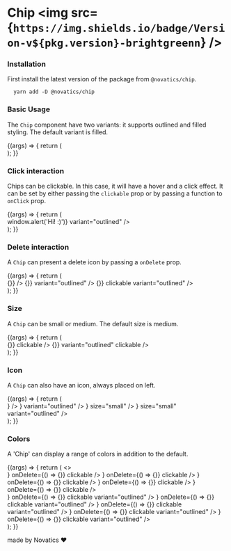 
<Meta title="Components/Chip" component={Chip} />

# Chip <img src={`https://img.shields.io/badge/Version-v${pkg.version}-brightgreenn`} />

### Installation

First install the latest version of the package from `@novatics/chip`.

```shell
  yarn add -D @novatics/chip
```

### Basic Usage

The `Chip` component have two variants: it supports outlined and filled styling. The default variant is filled.

<Canvas>
  <Story name="Basic Usage">
    {(args) => {
      return (
        <div
          style={{
            display: 'flex',
            flexDirection: 'row',
            alignItems: 'center',
            gap: '10px',
          }}
        >
          <Chip label="Chip" />
          <Chip label="Chip" variant="outlined" />
        </div>
      );
    }}
  </Story>
</Canvas>

### Click interaction

Chips can be clickable. In this case, it will have a hover and a click effect. It can be set by either passing the `clickable` prop or by passing a function to `onClick` prop.

<Canvas>
  <Story name="Click interaction">
    {(args) => {
      return (
        <div
          style={{
            display: 'flex',
            flexDirection: 'row',
            alignItems: 'center',
            gap: '10px',
          }}
        >
          <Chip label="Clickable Chip" clickable />
          <Chip
            label="Click Me"
            onClick={() => window.alert('Hi! :)')}
            variant="outlined"
          />
        </div>
      );
    }}
  </Story>
</Canvas>

### Delete interaction

A `Chip` can present a delete icon by passing a `onDelete` prop.

<Canvas>
  <Story name="Delete interaction">
    {(args) => {
      return (
        <div
          style={{
            display: 'flex',
            flexDirection: 'row',
            alignItems: 'center',
            gap: '10px',
          }}
        >
          <Chip label="Deletable Chip" onDelete={() => {}} />
          <Chip label="Deletable Chip" onDelete={() => {}} variant="outlined" />
          <Chip
            label="Deletable and Clickable"
            onDelete={() => {}}
            clickable
            variant="outlined"
          />
        </div>
      );
    }}
  </Story>
</Canvas>

### Size

A `Chip` can be small or medium. The default size is medium.

<Canvas>
  <Story name="Size">
    {(args) => {
      return (
        <div
          style={{
            display: 'flex',
            flexDirection: 'row',
            alignItems: 'center',
            gap: '10px',
          }}
        >
          <Chip label="Small" size="small" />
          <Chip label="Small" size="small" variant="outlined" />
          <Chip label="Small" size="small" onDelete={() => {}} clickable />
          <Chip
            label="Small"
            size="small"
            onDelete={() => {}}
            variant="outlined"
            clickable
          />
        </div>
      );
    }}
  </Story>
</Canvas>

### Icon

A `Chip` can also have an icon, always placed on left.

<Canvas>
  <Story name="Icon">
    {(args) => {
      return (
        <div
          style={{
            display: 'flex',
            flexDirection: 'row',
            alignItems: 'center',
            gap: '10px',
          }}
        >
          <Chip label="Icon" icon={<ChairOutlinedIcon />} />
          <Chip label="Icon" icon={<ChairOutlinedIcon />} variant="outlined" />
          <Chip label="Icon" icon={<ChairOutlinedIcon />} size="small" />
          <Chip
            label="Icon"
            icon={<ChairOutlinedIcon />}
            size="small"
            variant="outlined"
          />
        </div>
      );
    }}
  </Story>
</Canvas>

### Colors

A 'Chip' can display a range of colors in addition to the default.

<Canvas>
  <Story name="Colors">
    {(args) => {
      return (
        <>
          <div
            style={{
              display: 'flex',
              flexDirection: 'row',
              alignItems: 'center',
              gap: '10px',
              marginBottom: '10px',
            }}
          >
            <Chip
              label="Primary"
              color="primary"
              icon={<ChairOutlinedIcon />}
              onDelete={() => {}}
              clickable
            />
            <Chip
              label="Info"
              color="info"
              icon={<ChairOutlinedIcon />}
              onDelete={() => {}}
              clickable
            />
            <Chip
              label="Success"
              color="success"
              icon={<ChairOutlinedIcon />}
              onDelete={() => {}}
              clickable
            />
            <Chip
              label="Error"
              color="error"
              icon={<ChairOutlinedIcon />}
              onDelete={() => {}}
              clickable
            />
            <Chip
              label="Warning"
              color="warning"
              icon={<ChairOutlinedIcon />}
              onDelete={() => {}}
              clickable
            />
          </div>
          <div
            style={{
              display: 'flex',
              flexDirection: 'row',
              alignItems: 'center',
              gap: '10px',
            }}
          >
            <Chip
              label="Primary"
              color="primary"
              icon={<ChairOutlinedIcon />}
              onDelete={() => {}}
              clickable
              variant="outlined"
            />
            <Chip
              label="Info"
              color="info"
              icon={<ChairOutlinedIcon />}
              onDelete={() => {}}
              clickable
              variant="outlined"
            />
            <Chip
              label="Success"
              color="success"
              icon={<ChairOutlinedIcon />}
              onDelete={() => {}}
              clickable
              variant="outlined"
            />
            <Chip
              label="Error"
              color="error"
              icon={<ChairOutlinedIcon />}
              onDelete={() => {}}
              clickable
              variant="outlined"
            />
            <Chip
              label="Warning"
              color="warning"
              icon={<ChairOutlinedIcon />}
              onDelete={() => {}}
              clickable
              variant="outlined"
            />
          </div>
        </>
      );
    }}
  </Story>
</Canvas>

made by Novatics ❤
